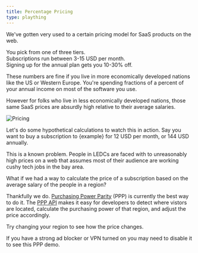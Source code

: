 ```yaml
---
title: Percentage Pricing
type: plaything
---
```


We've gotten very used to a certain pricing model for SaaS products on the web.

You pick from one of three tiers.  
Subscriptions run between 3-15 USD per month.  
Signing up for the annual plan gets you 10-30% off.

These numbers are fine if you live in more economically developed nations like the US or Western Europe. You're spending fractions of a percent of your annual income on most of the software you use.

However for folks who live in less economically developed nations, those same SaaS prices are absurdly high relative to their average salaries.

<FullWidthSection>

<img src="https://via.placeholder.com/1200x300.png" alt="Pricing" />

</FullWidthSection>

Let's do some hypothetical calculations to watch this in action. Say you want to buy a subscription to {example} for 12 USD per month, or 144 USD annually.

<PercentageCalculatorOne />

<PercentageCalculatorTwo />

This is a known problem. People in LEDCs are faced with to unreasonably high prices on a web that assumes most of their audience are working cushy tech jobs in the bay area.

What if we had a way to calculate the price of a subscription based on the average salary of the people in a region?

Thankfully we do. [Purchasing Power Parity](https://en.wikipedia.org/wiki/Purchasing_power_parity) (PPP) is currently the best way to do it. The [PPP API](https://github.com/rwieruch/purchasing-power-parity) makes it easy for developers to detect where vistors are located, calculate the purchasing power of that region, and adjust the price accordingly.

Try changing your region to see how the price changes.

<PPP />

If you have a strong ad blocker or VPN turned on you may need to disable it to see this PPP demo.
